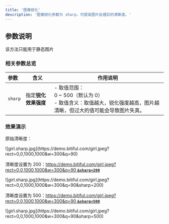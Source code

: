 ```yaml
---
title: '图像锐化'
description: '图像锐化参数为 sharp，可提高图片处理后的清晰度。'
---
```


## 参数说明
<Warning>该方法只能用于静态图片</Warning>
### 相关参数总览

| 参数 | 含义 | 作用说明 |
| :--- | --- | --- |
| ` sharp ` | 指定**锐化效果强度** | - 取值范围：<br />0 ~ 500（默认为 0）<br />- 取值含义：取值越大，锐化强度越高，图片越清晰，但过大的值可能会导致图片失真。 |

### 效果演示

原始清晰度：

<Frame>![girl.sharp.jpg](https://demo.bitiful.com/girl.jpeg?rect=0,0,1000,1000&w=300&q=90)</Frame>

清晰度设置为 200：[https://demo.bitiful.com/girl.jpeg?rect=0,0,1000,1000&w=300&q=90 **`&sharp=200`**](https://demo.bitiful.com/girl.jpeg?rect=0,0,1000,1000&w=300&q=90&sharp=200)

<Frame>![girl.sharp.jpg](https://demo.bitiful.com/girl.jpeg?rect=0,0,1000,1000&w=300&q=90&sharp=200)</Frame>

清晰度设置为 500：[https://demo.bitiful.com/girl.jpeg?rect=0,0,1000,1000&w=300&q=90 **`&sharp=500`**](https://demo.bitiful.com/girl.jpeg?rect=0,0,1000,1000&w=300&q=90&sharp=500)

<Frame>![girl.sharp.jpg](https://demo.bitiful.com/girl.jpeg?rect=0,0,1000,1000&w=300&q=90&sharp=500)</Frame>